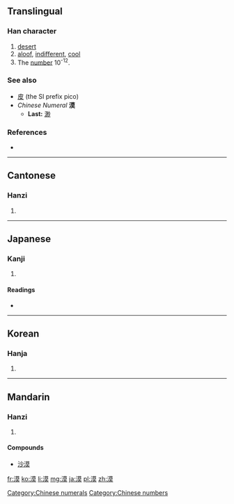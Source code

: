 ==Translingual==

===Han character===
{{Han char|rn=85|rad=水|as=11|sn=14|four=3413<sub>4</sub>|canj=水廿日大 (ETAK)|ids=⿰[[氵]]⿳[[艹]][[日]][[大]]}}

# [[desert]]
# [[aloof]], [[indifferent]], [[cool]]
# The [[number]] 10<sup>-12</sup>.

===See also===
* [[皮]] (the SI prefix pico)
* ''Chinese Numeral'' ''' 漠 '''
** '''Last:''' [[渺]]

===References===
* {{Han ref|kx=0646.130|dkj=18149|dj=1055.120|hdz=31694.050|uh=6F20|ud=28448|bh=BA7A|bd=47738}}

[[Category:Chinese numerals]]
[[Category:Chinese numbers]]

----

==Cantonese==

===Hanzi===
{{yue-hanzi|jyut=|y=mok6}}

# {{defn|lang=yue|sort=水11}}

----

==Japanese==

===Kanji===
{{ja-kanji|grade=c|rs=水10}}

# {{defn|lang=ja|sort=水10}}

====Readings====
* {{ja-readings|on=[[ばく]] (baku)|kun=[[すなはら]] (sunahara), [[ひろい]] (hiroi)}}

----

==Korean==

===Hanja===
{{ko-hanja|hangeul=막|eumhun=|rv=mak|mr=mak|y=mak}}

# {{defn|lang=ko|sort=水11}}

----

==Mandarin==

===Hanzi===
{{cmn-hanzi|pin=[[mò]] ([[mo4]])|wg=mo<sup>4</sup>}}

# {{defn|lang=cmn|sort=水11}}

====Compounds====
* [[沙漠]]

[[fr:漠]]
[[ko:漠]]
[[li:漠]]
[[mg:漠]]
[[ja:漠]]
[[pl:漠]]
[[zh:漠]]